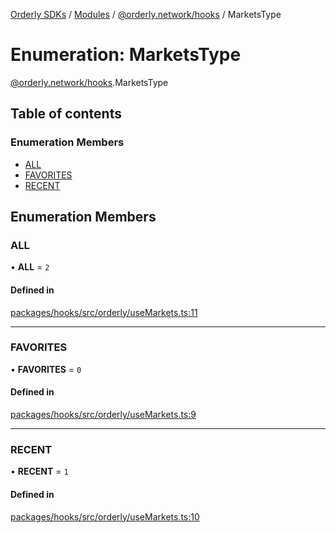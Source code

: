 [Orderly SDKs](/sdks/tech-doc/README) / [Modules](/sdks/tech-doc/modules) / [@orderly.network/hooks](/sdks/tech-doc/modules/orderly_network_hooks) / MarketsType

# Enumeration: MarketsType

[@orderly.network/hooks](/sdks/tech-doc/modules/orderly_network_hooks).MarketsType

## Table of contents

### Enumeration Members

- [ALL](/sdks/tech-doc/enums/orderly_network_hooks.MarketsType#all)
- [FAVORITES](/sdks/tech-doc/enums/orderly_network_hooks.MarketsType#favorites)
- [RECENT](/sdks/tech-doc/enums/orderly_network_hooks.MarketsType#recent)

## Enumeration Members

### ALL

• **ALL** = ``2``

#### Defined in

[packages/hooks/src/orderly/useMarkets.ts:11](https://github.com/OrderlyNetwork/js-sdk/blob/ba995f2/packages/hooks/src/orderly/useMarkets.ts#L11)

___

### FAVORITES

• **FAVORITES** = ``0``

#### Defined in

[packages/hooks/src/orderly/useMarkets.ts:9](https://github.com/OrderlyNetwork/js-sdk/blob/ba995f2/packages/hooks/src/orderly/useMarkets.ts#L9)

___

### RECENT

• **RECENT** = ``1``

#### Defined in

[packages/hooks/src/orderly/useMarkets.ts:10](https://github.com/OrderlyNetwork/js-sdk/blob/ba995f2/packages/hooks/src/orderly/useMarkets.ts#L10)
